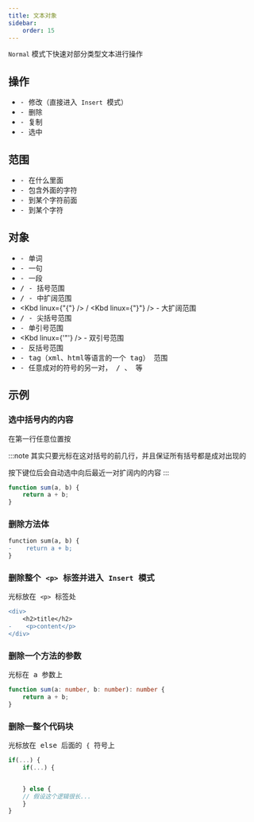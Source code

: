 ```yaml
---
title: 文本对象
sidebar:
    order: 15
---
```



`Normal` 模式下快速对部分类型文本进行操作

## 操作

- <Kbd linux="c" /> - 修改（直接进入 `Insert` 模式）
- <Kbd linux="d" /> - 删除
- <Kbd linux="y" /> - 复制
- <Kbd linux="v" /> - 选中

## 范围

- <Kbd linux="i" /> - 在什么里面
- <Kbd linux="a" /> - 包含外面的字符
- <Kbd linux="t" /> - 到某个字符前面
- <Kbd linux="f" /> - 到某个字符

## 对象

- <Kbd linux="w" /> - 单词
- <Kbd linux="s" /> - 一句
- <Kbd linux="p" /> - 一段
- <Kbd linux="(" /> / <Kbd linux=")" /> - 括号范围
- <Kbd linux="[" /> / <Kbd linux="]" /> - 中扩阔范围
- <Kbd linux={"{"} /> / <Kbd linux={"}"} /> - 大扩阔范围
- <Kbd linux="<" /> / <Kbd linux=">" /> - 尖括号范围
- <Kbd linux="'" /> - 单引号范围
- <Kbd linux={'"'} /> - 双引号范围
- <Kbd linux="`" /> - 反括号范围
- <Kbd linux="t" /> - tag（xml、html等语言的一个 tag） 范围
- <Kbd linux="%" /> - 任意成对的符号的另一对，
  <Kbd linux="(" /> / <Kbd linux=")" />、<Kbd linux="'" /> 等

## 示例

### 选中括号内的内容

在第一行任意位置按 <Kbd linux="v+i+(" />

:::note
其实只要光标在这对括号的前几行，并且保证所有括号都是成对出现的

按下键位后会自动选中向后最近一对扩阔内的内容
:::

```js "a, b"
function sum(a, b) {
    return a + b;
}
```

### 删除方法体

<Kbd linux="d+i+{" />

```diff lang="js"
function sum(a, b) {
-    return a + b;
}
```

### 删除整个 `<p>` 标签并进入 `Insert` 模式

光标放在 `<p>` 标签处 <Kbd linux="c+a+t" />

```diff lang="html"
<div>
    <h2>title</h2>
-    <p>content</p>
</div>
```

### 删除一个方法的参数

光标在 a 参数上 <Kbd linux="d+f+," />

```ts del="a: number,"
function sum(a: number, b: number): number {
    return a + b;
}
```

### 删除一整个代码块

光标放在 else 后面的 `{` 符号上 <Kbd linux="d+%" />

```js del=/(?<=e ){/ del="    // 假设这个逻辑很长..." del=/    }$/
if(...) {
    if(...) {


    } else {
    // 假设这个逻辑很长...
    }
}
```
